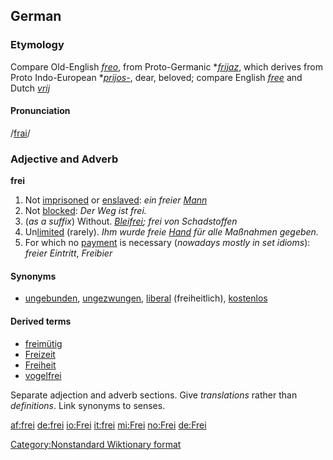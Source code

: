 ==German==
===Etymology===
Compare Old-English ''[[freo]]'', from Proto-Germanic *''[[frijaz]]'', which derives from Proto Indo-European *''[[prijos-]]'', dear, beloved; compare English ''[[free]]'' and Dutch ''[[vrij]]''

====Pronunciation====
/[[Pronunciation guide|frai]]/
===Adjective and Adverb===
'''frei'''
# Not [[imprisoned]] or [[enslaved]]: ''ein freier [[Mann]]''
# Not [[blocked]]: ''Der Weg ist frei.''
# (''as a suffix'') Without. ''[[Blei]]frei; frei von Schadstoffen''
# Un[[limit]]ed (rarely). ''Ihm wurde freie [[Hand]] für alle Maßnahmen gegeben.''
# For which no [[payment]] is necessary (''nowadays mostly in set idioms''): ''freier Eintritt'', ''Freibier''

====Synonyms====
<!--for which senses?-->
*[[ungebunden]], [[ungezwungen]], [[liberal]] (freiheitlich), [[kostenlos]]

====Derived terms====
*[[freimütig]]
*[[Freizeit]]
*[[Freiheit]]
*[[vogelfrei]]

{{rfc}} Separate adjection and adverb sections.  Give ''translations'' rather than ''definitions''.  Link synonyms to senses.

[[Category:Nonstandard Wiktionary format]]<!-- 2 parts of speech in one heading -->

[[af:frei]]
[[de:frei]]
[[io:Frei]]
[[it:frei]]
[[mi:Frei]]
[[no:Frei]]
[[de:Frei]]